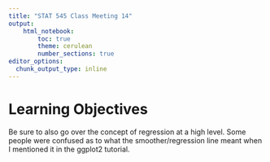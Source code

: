 ```yaml
---
title: "STAT 545 Class Meeting 14"
output:
    html_notebook:
        toc: true
        theme: cerulean
        number_sections: true
editor_options: 
  chunk_output_type: inline
---
```


# Learning Objectives

Be sure to also go over the concept of regression at a high level. Some people were confused as to what the smoother/regression line meant when I mentioned it in the ggplot2 tutorial.